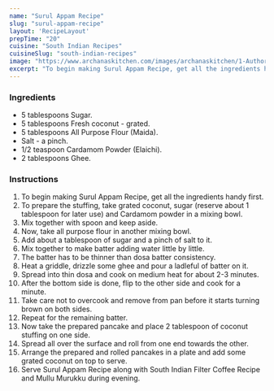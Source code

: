 ---
name: "Surul Appam Recipe"
slug: "surul-appam-recipe"
layout: 'RecipeLayout'
prepTime: "20"
cuisine: "South Indian Recipes"
cuisineSlug: "south-indian-recipes"
image: "https://www.archanaskitchen.com/images/archanaskitchen/1-Author/swathynandhini/Surul_appam_recipe_edited1.jpg"
excerpt: "To begin making Surul Appam Recipe, get all the ingredients handy first"
---

### Ingredients

- 5 tablespoons Sugar.
- 5 tablespoons Fresh coconut - grated.
- 5 tablespoons All Purpose Flour (Maida).
- Salt - a pinch.
- 1/2 teaspoon Cardamom Powder (Elaichi).
- 2 tablespoons Ghee.

### Instructions

1. To begin making Surul Appam Recipe, get all the ingredients handy first.
1. To prepare the stuffing, take grated coconut, sugar (reserve about 1 tablespoon for later use) and Cardamom powder in a mixing bowl.
1. Mix together with spoon and keep aside.
1. Now, take all purpose flour in another mixing bowl.
1. Add about a tablespoon of sugar and a pinch of salt to it.
1. Mix together to make batter adding water little by little.
1. The batter has to be thinner than dosa batter consistency.
1. Heat a griddle, drizzle some ghee and pour a ladleful of batter on it.
1. Spread into thin dosa and cook on medium heat for about 2-3 minutes.
1. After the bottom side is done, flip to the other side and cook for a minute.
1. Take care not to overcook and remove from pan before it starts turning brown on both sides.
1. Repeat for the remaining batter.
1. Now take the prepared pancake and place 2 tablespoon of coconut stuffing on one side.
1. Spread all over the surface and roll from one end towards the other.
1. Arrange the prepared and rolled pancakes in a plate and add some grated coconut on top to serve.
1. Serve Surul Appam Recipe along with South Indian Filter Coffee Recipe and Mullu Murukku during evening.
